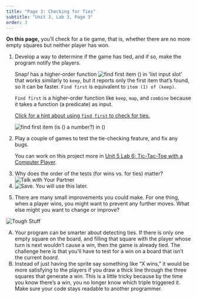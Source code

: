 ```yaml
---
title: "Page 3: Checking for Ties"
subtitle: "Unit 3, Lab 3, Page 3"
order: 3
---
```


::: learn
**On this page,** you'll check for a tie game, that is,
whether there are no more empty squares but neither player has won.
:::

::: forYouToDo
<ol start="1">

<li>

Develop a way to determine if the game has tied, and if so, make the
program notify the players.

::: endnote
Snap<em>!</em> has a higher-order function
<img src="/img/blocks/find-first.png" title="find first item () in &apos;list input slot&apos;" alt="find first item () in &apos;list input slot&apos;" class="inline py-0"/>
that works similarly to `keep`, but it reports only the first
item that's found, so it can be faster. `Find first` is
equivalent to `item (1) of (keep)`.

`Find first` is a higher-order function like
`keep`, `map`, and `combine` because it
takes a function (a predicate) as input.

<a href="#hint-tie-contains" data-bs-toggle="collapse" title="Click for a hint about using find first to check for ties.">Click
for a hint about using `find first` to check for
ties.</a>

::: {#hint-tie-contains .collapse}
<img src="/img/3-lists/any-numbers.png" title="find first item (is () a number?) in ()" alt="find first item (is () a number?) in ()" class="ms-4"/>
:::
:::

</li>

<li>Play a couple of games to test the tie-checking feature, and fix any
bugs.</li>

::: sidenoteBig
You can work on this project more in
<a href="/unit-5/lab-6/1-review.html" title="Unit 5 Lab 6: Tic-Tac-Toe with a Computer Player">Unit
5 Lab 6: Tic-Tac-Toe with a Computer Player</a>.
:::

<li>Why does the order of the tests (for wins vs. for ties) matter?
<img src="/img/icons/talk-with-your-partner-mini.png" title="Talk with Your Partner" alt="Talk with Your Partner"/></li>

<li><img src="/img/icons/save-use-later.png" title="Save. You will use this later." alt="Save. You will use this later." class="inline"/></li>

</ol>
:::

::: ifTime
<ol start="5">

<li>There are many small improvements you could make. For one thing,
when a player wins, you might want to prevent any further moves. What
else might you want to change or improve?</li>

</ol>
:::

::: takeItFurther
<img src="/img/icons/tough-stuff-mini.png" title="Tough Stuff" alt="Tough Stuff" class="float-end"/>

<ol type="A">

<li>Your program can be smarter about detecting ties. If there is only
one empty square on the board, and filling that square with the player
whose turn is next wouldn't cause a win, then the game is already tied.
The challenge here is that you'll have to test for a win on a board that
isn't the current <var>board</var>.</li>

<li>Instead of just having the sprite say something like "X wins," it
would be more satisfying to the players if you draw a thick line through
the three squares that generate a win. This is a little tricky because
by the time you know there's a win, you no longer know which triple
triggered it. Make sure your code stays readable to another
programmer.</li>

</ol>
:::
